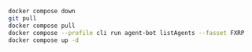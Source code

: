 ```bash
docker compose down
git pull
docker compose pull
docker compose --profile cli run agent-bot listAgents --fasset FXRP
docker compose up -d
```
